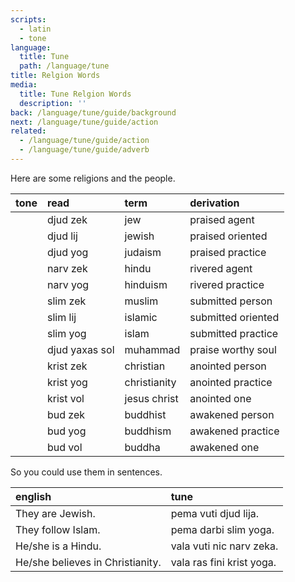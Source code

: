 ```yaml
---
scripts:
  - latin
  - tone
language:
  title: Tune
  path: /language/tune
title: Relgion Words
media:
  title: Tune Relgion Words
  description: ''
back: /language/tune/guide/background
next: /language/tune/guide/action
related:
  - /language/tune/guide/action
  - /language/tune/guide/adverb
---
```


Here are some religions and the people.

| tone                                                        | read           | term         | derivation         |
| :---------------------------------------------------------- | :------------- | :----------- | :----------------- |
| <T processor="tone" script="tone" value="djud zek" />       | djud zek       | jew          | praised agent      |
| <T processor="tone" script="tone" value="djud lij" />       | djud lij       | jewish       | praised oriented   |
| <T processor="tone" script="tone" value="djud yog" />       | djud yog       | judaism      | praised practice   |
| <T processor="tone" script="tone" value="narv zek" />       | narv zek       | hindu        | rivered agent      |
| <T processor="tone" script="tone" value="narv yog" />       | narv yog       | hinduism     | rivered practice   |
| <T processor="tone" script="tone" value="slim zek" />       | slim zek       | muslim       | submitted person   |
| <T processor="tone" script="tone" value="slim lij" />       | slim lij       | islamic      | submitted oriented |
| <T processor="tone" script="tone" value="slim yog" />       | slim yog       | islam        | submitted practice |
| <T processor="tone" script="tone" value="djud yaxas sol" /> | djud yaxas sol | muhammad     | praise worthy soul |
| <T processor="tone" script="tone" value="krist zek" />      | krist zek      | christian    | anointed person    |
| <T processor="tone" script="tone" value="krist yog" />      | krist yog      | christianity | anointed practice  |
| <T processor="tone" script="tone" value="krist vol" />      | krist vol      | jesus christ | anointed one       |
| <T processor="tone" script="tone" value="bud zek" />        | bud zek        | buddhist     | awakened person    |
| <T processor="tone" script="tone" value="bud yog" />        | bud yog        | buddhism     | awakened practice  |
| <T processor="tone" script="tone" value="bud vol" />        | bud vol        | buddha       | awakened one       |

So you could use them in sentences.

| english                          | tune                      |
| :------------------------------- | :------------------------ |
| They are Jewish.                 | pema vuti djud lija.      |
| They follow Islam.               | pema darbi slim yoga.     |
| He/she is a Hindu.               | vala vuti nic narv zeka.  |
| He/she believes in Christianity. | vala ras fini krist yoga. |

